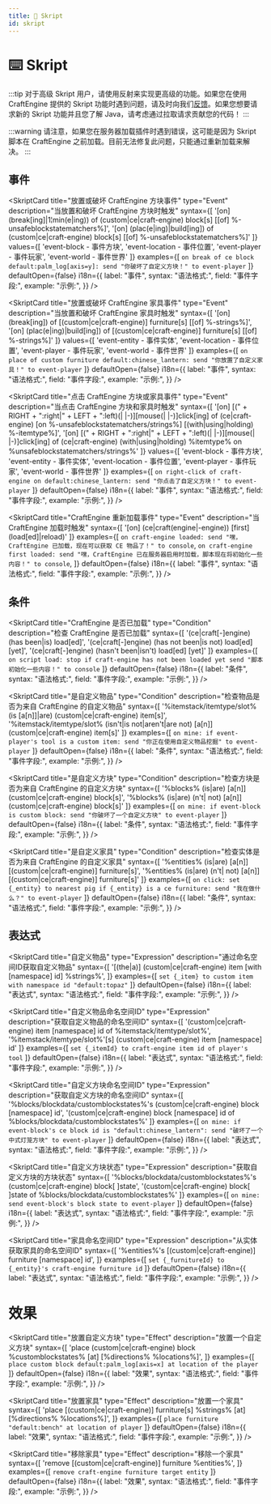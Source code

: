 ```yaml
---
title: 🔮 Skript
id: skript
---
```



# ⌨️ Skript

:::tip
对于高级 Skript 用户，请使用反射来实现更高级的功能。如果您在使用 CraftEngine 提供的 Skript 功能时遇到问题，请及时向我们[反馈](https://github.com/Xiao-MoMi/craft-engine/issues/new)。如果您想要请求新的 Skript 功能并且您了解 Java，请考虑通过拉取请求贡献您的代码！
:::

:::warning
请注意，如果您在服务器加载插件时遇到错误，这可能是因为 Skript 脚本在 CraftEngine 之前加载。目前无法修复此问题，只能通过重新加载来解决。
:::

## 事件

<SkriptCard
  title="放置或破坏 CraftEngine 方块事件"
  type="Event"
  description="当放置和破坏 CraftEngine 方块时触发"
  syntax={[
    '[on] (break[ing]|1¦min(e|ing)) of (custom|ce|craft-engine) block[s] [[of] %-unsafeblockstatematchers%]',
    '[on] (plac(e|ing)|build[ing]) of (custom|ce|craft-engine) block[s] [[of] %-unsafeblockstatematchers%]'
  ]}
  values={[
    'event-block - 事件方块',
    'event-location - 事件位置',
    'event-player - 事件玩家',
    'event-world - 事件世界'
  ]}
  examples={[
    `on break of ce block default:palm_log[axis=y]:
      send "你破坏了自定义方块！" to event-player`
  ]}
  defaultOpen={false}
  i18n={{
    label: "事件",
    syntax: "语法格式:",
    field: "事件字段:",
    example: "示例:",
  }}
/>

<SkriptCard
  title="放置或破坏 CraftEngine 家具事件"
  type="Event"
  description="当放置和破坏 CraftEngine 家具时触发"
  syntax={[
    '[on] (break[ing]) of [(custom|ce|craft-engine)] furniture[s] [[of] %-strings%]',
    '[on] (plac(e|ing)|build[ing]) of [(custom|ce|craft-engine)] furniture[s] [[of] %-strings%]'
  ]}
  values={[
    'event-entity - 事件实体',
    'event-location - 事件位置',
    'event-player - 事件玩家',
    'event-world - 事件世界'
  ]}
  examples={[
    `on place of custom furniture default:chinese_lantern:
      send "你放置了自定义家具！" to event-player`
  ]}
  defaultOpen={false}
  i18n={{
    label: "事件",
    syntax: "语法格式:",
    field: "事件字段:",
    example: "示例:",
  }}
/>

<SkriptCard
  title="点击 CraftEngine 方块或家具事件"
  type="Event"
  description="当点击 CraftEngine 方块和家具时触发"
  syntax={[
    '[on] [(" + RIGHT + ":right|" + LEFT + ":left)(| |-)][mouse(| |-)]click[ing] of (ce|craft-engine) [on %-unsafeblockstatematchers/strings%] [(with|using|holding) %-itemtype%]',
    '[on] [(" + RIGHT + ":right|" + LEFT + ":left)(| |-)][mouse(| |-)]click[ing] of (ce|craft-engine) (with|using|holding) %itemtype% on %unsafeblockstatematchers/strings%'
  ]}
  values={[
    'event-block - 事件方块',
    'event-entity - 事件实体',
    'event-location - 事件位置',
    'event-player - 事件玩家',
    'event-world - 事件世界'
  ]}
  examples={[
    `on right-click of craft-engine on default:chinese_lantern:
       send "你点击了自定义方块！" to event-player`
  ]}
  defaultOpen={false}
  i18n={{
    label: "事件",
    syntax: "语法格式:",
    field: "事件字段:",
    example: "示例:",
  }}
/>

<SkriptCard
  title="CraftEngine 重新加载事件"
  type="Event"
  description="当 CraftEngine 加载时触发"
  syntax={[
    '[on] (ce|craft(engine|-engine)) [first] (load[ed]|reload)'
  ]}
  examples={[
    `on craft-engine loaded:
      send "嘿，CraftEngine 已加载，现在可以获取 CE 物品了！" to console`,
    `on craft-engine first loaded:
      send "嘿，CraftEngine 已在服务器启用时加载，脚本现在将初始化一些内容！" to console`,
  ]}
  defaultOpen={false}
  i18n={{
    label: "事件",
    syntax: "语法格式:",
    field: "事件字段:",
    example: "示例:",
  }}
/>

## 条件

<SkriptCard
  title="CraftEngine 是否已加载"
  type="Condition"
  description="检查 CraftEngine 是否已加载"
  syntax={[
    '(ce|craft[-]engine) (has been|is) load[ed]',
    '(ce|craft[-]engine) (has not been|is not) load[ed] [yet]',
    '(ce|craft[-]engine) (hasn\'t been|isn\'t) load[ed] [yet]'
  ]}
  examples={[
    `on script load:
      stop if craft-engine has not been loaded yet
      send "脚本初始化一些内容！" to console`
  ]}
  defaultOpen={false}
  i18n={{
    label: "条件",
    syntax: "语法格式:",
    field: "事件字段:",
    example: "示例:",
  }}
/>

<SkriptCard
  title="是自定义物品"
  type="Condition"
  description="检查物品是否为来自 CraftEngine 的自定义物品"
  syntax={[
    '%itemstack/itemtype/slot% (is [a[n]]|are) (custom|ce|craft-engine) item[s]',
    '%itemstack/itemtype/slot% (isn\'t|is not|aren\'t|are not) [a[n]] (custom|ce|craft-engine) item[s]'
  ]}
  examples={[
    `on mine:
      if event-player's tool is a custom item:
        send "你正在使用自定义物品挖掘" to event-player`
  ]}
  defaultOpen={false}
  i18n={{
    label: "条件",
    syntax: "语法格式:",
    field: "事件字段:",
    example: "示例:",
  }}
/>

<SkriptCard
  title="是自定义方块"
  type="Condition"
  description="检查方块是否为来自 CraftEngine 的自定义方块"
  syntax={[
    '%blocks% (is|are) [a[n]] (custom|ce|craft-engine) block[s]',
    '%blocks% (is|are) (n\'t| not) [a[n]] (custom|ce|craft-engine) block[s]'
  ]}
  examples={[
    `on mine:
      if event-block is custom block:
        send "你破坏了一个自定义方块" to event-player`
  ]}
  defaultOpen={false}
  i18n={{
    label: "条件",
    syntax: "语法格式:",
    field: "事件字段:",
    example: "示例:",
  }}
/>

<SkriptCard
  title="是自定义家具"
  type="Condition"
  description="检查实体是否为来自 CraftEngine 的自定义家具"
  syntax={[
    '%entities% (is|are) [a[n]] [(custom|ce|craft-engine)] furniture[s]',
    '%entities% (is|are) (n\'t| not) [a[n]] [(custom|ce|craft-engine)] furniture[s]'
  ]}
  examples={[
    `on click:
      set {_entity} to nearest pig
      if {_entity} is a ce furniture:
        send "我在做什么？" to event-player`
  ]}
  defaultOpen={false}
  i18n={{
    label: "条件",
    syntax: "语法格式:",
    field: "事件字段:",
    example: "示例:",
  }}
/>

## 表达式

<SkriptCard
  title="自定义物品"
  type="Expression"
  description="通过命名空间ID获取自定义物品"
  syntax={[
    '[(the|a)] (custom|ce|craft-engine) item [with [namespace] id] %strings%',
  ]}
  examples={[
    `set {_item} to custom item with namespace id "default:topaz"`
  ]}
  defaultOpen={false}
  i18n={{
    label: "表达式",
    syntax: "语法格式:",
    field: "事件字段:",
    example: "示例:",
  }}
/>

<SkriptCard
  title="自定义物品命名空间ID"
  type="Expression"
  description="获取自定义物品的命名空间ID"
  syntax={[
    '(custom|ce|craft-engine) item [namespace] id of %itemstack/itemtype/slot%',
    '%itemstack/itemtype/slot%\'[s] (custom|ce|craft-engine) item [namespace] id'
  ]}
  examples={[
    `set {_itemId} to craft-engine item id of player's tool`
  ]}
  defaultOpen={false}
  i18n={{
    label: "表达式",
    syntax: "语法格式:",
    field: "事件字段:",
    example: "示例:",
  }}
/>

<SkriptCard
  title="自定义方块命名空间ID"
  type="Expression"
  description="获取自定义方块的命名空间ID"
  syntax={[
    '%blocks/blockdata/customblockstates%\'s (custom|ce|craft-engine) block [namespace] id',
    '(custom|ce|craft-engine) block [namespace] id of %blocks/blockdata/customblockstates%'
  ]}
  examples={[
    `on mine:
      if event-block's ce block id is "default:chinese_lantern":
        send "破坏了一个中式灯笼方块" to event-player`
  ]}
  defaultOpen={false}
  i18n={{
    label: "表达式",
    syntax: "语法格式:",
    field: "事件字段:",
    example: "示例:",
  }}
/>

<SkriptCard
  title="自定义方块状态"
  type="Expression"
  description="获取自定义方块的方块状态"
  syntax={[
    '%blocks/blockdata/customblockstates%\'s (custom|ce|craft-engine) block[ ]state',
    '(custom|ce|craft-engine) block[ ]state of %blocks/blockdata/customblockstates%'
  ]}
  examples={[
    `on mine:
      send event-block's block state to event-player`
  ]}
  defaultOpen={false}
  i18n={{
    label: "表达式",
    syntax: "语法格式:",
    field: "事件字段:",
    example: "示例:",
  }}
/>

<SkriptCard
  title="家具命名空间ID"
  type="Expression"
  description="从实体获取家具的命名空间ID"
  syntax={[
    '%entities%\'s [(custom|ce|craft-engine)] furniture [namespace] id',
  ]}
  examples={[
    `set {_furnitureId} to {_entity}'s craft-engine furniture id`
  ]}
  defaultOpen={false}
  i18n={{
    label: "表达式",
    syntax: "语法格式:",
    field: "事件字段:",
    example: "示例:",
  }}
/>

# 效果

<SkriptCard
  title="放置自定义方块"
  type="Effect"
  description="放置一个自定义方块"
  syntax={[
    'place (custom|ce|craft-engine) block %customblockstates% [at] [%directions% %locations%]',
  ]}
  examples={[
    `place custom block default:palm_log[axis=x] at location of the player`
  ]}
  defaultOpen={false}
  i18n={{
    label: "效果",
    syntax: "语法格式:",
    field: "事件字段:",
    example: "示例:",
  }}
/>

<SkriptCard
  title="放置家具"
  type="Effect"
  description="放置一个家具"
  syntax={[
    'place [(custom|ce|craft-engine)] furniture[s] %strings% [at] [%directions% %locations%]',
  ]}
  examples={[
    `place furniture "default:bench" at location of player`
  ]}
  defaultOpen={false}
  i18n={{
    label: "效果",
    syntax: "语法格式:",
    field: "事件字段:",
    example: "示例:",
  }}
/>

<SkriptCard
  title="移除家具"
  type="Effect"
  description="移除一个家具"
  syntax={[
    'remove [(custom|ce|craft-engine)] furniture %entities%',
  ]}
  examples={[
    `remove craft-engine furniture target entity`
  ]}
  defaultOpen={false}
  i18n={{
    label: "效果",
    syntax: "语法格式:",
    field: "事件字段:",
    example: "示例:",
  }}
/>
